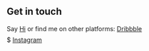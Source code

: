 ## Get in touch

Say [Hi](plizNoSp4m@domain.tld) or find me on other platforms: [Dribbble](https://dribbble.com/LekoArts) $$$$$ [Instagram](https://www.instagram.com/lekoarts.de/)